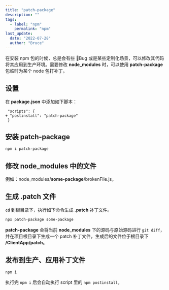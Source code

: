 ```yaml
---
title: "patch-package"
description: ""
tags:
  - label: "npm"
    permalink: "npm"
last_update:
  date: "2022-07-28"
  author: "Bruce"
---
```


在安装 npm 包的时候，总是会有些 🐞Bug 或是某些定制化场景，可以修改其代码将其应用到生产环境。需要修改 **node_modules** 时，可以使用 **patch-package** 包临时为某个 node 包打补丁。

## 设置

在 **package.json** 中添加如下脚本：

```git
 "scripts": {
+ "postinstall": "patch-package"
 }
```

## 安装 patch-package

```bash
npm i patch-package
```

## 修改 node_modules 中的文件

例如：node_modules/**some-package**/brokenFile.js。

## 生成 .patch 文件

**`cd`** 到根目录下，执行如下命令生成 **.patch** 补丁文件。

```bash
npx patch-package some-package
```

**patch-package** 会将当前 **node_modules** 下的源码与原始源码进行 `git diff`，并在项目根目录下生成一个 patch 补丁文件，生成后的文件位于根目录下 **/ClientApp/patch**。

## 发布到生产、应用补丁文件

```bash
npm i
```

执行完 `npm i` 后会自动执行 script 里的 `npm postinstall`。
